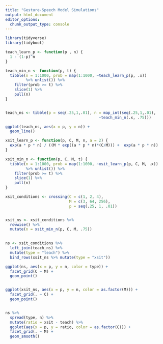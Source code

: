 ```yaml
---
title: "Gesture-Speech Model Simulations"
output: html_document
editor_options: 
  chunk_output_type: console
---
```


```r
library(tidyverse)
library(tidyboot)
```

```r
teach_learn_p <- function(p , n) {
  1 - (1-p)^n
}

teach_min_n <- function(p, t) {
  tibble(n = 1:1000, prob = map(1:1000, ~teach_learn_p(p, .x)) 
         %>% unlist()) %>%
    filter(prob >= t) %>%
    slice(1) %>%
    pull(n)
}


teach_ns <- tibble(p = seq(.25,1,.01), n = map_int(seq(.25,1,.01), 
                                         ~teach_min_n(.x, .75)))

ggplot(teach_ns, aes(x = p, y = n)) + 
  geom_line()
```

```r
xsit_learn_p <- function(p, C, M, n, a = 2) {
  exp(a * p * n) / ((M * exp((a * p * n)*(C/M))) +  exp(a * p * n))
}

xsit_min_n <- function(p, C, M, t) {
  tibble(n = 1:1000, prob = map(1:1000, ~xsit_learn_p(p, C, M, .x)) 
         %>% unlist()) %>%
    filter(prob >= t) %>%
    slice(1) %>%
    pull(n)
}

xsit_conditions <- crossing(C = c(1, 2, 4),
                            M = c(3, 64, 256),
                            p = seq(.25, 1, .01)) 


xsit_ns <- xsit_conditions %>%
  rowwise() %>%
  mutate(n = xsit_min_n(p, C, M, .75))

  
ns <- xsit_conditions %>%
  left_join(teach_ns) %>%
  mutate(type = "teach") %>%
  bind_rows(xsit_ns %>% mutate(type = "xsit"))

ggplot(ns, aes(x = p, y = n, color = type)) + 
  facet_grid(C ~ M) +
  geom_point()


ggplot(xsit_ns, aes(x = p, y = n, color = as.factor(M))) + 
  facet_grid(. ~ C) +
  geom_point()


ns %>%
  spread(type, n) %>%
  mutate(ratio = xsit - teach) %>%
  ggplot(aes(x = p, y = ratio, color = as.factor(C))) + 
  facet_grid(. ~ M) + 
  geom_smooth()

```


